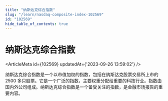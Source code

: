 ```yaml
---
title: "纳斯达克综合指数"
slug: "/learn/nasdaq-composite-index-102569"
id: "102569"
hide_table_of_contents: true
---
```



# 纳斯达克综合指数

<ArticleMeta id={102569} updatedAt={'2023-09-26 13:59:02'} />
<div className='border-solid border-b border-t-0 my-4 border-[var(--ifm-color-gray-300)]' />

纳斯达克综合指数是一个以市值加权的指数，包括在纳斯达克股票交易所上市的 2500 多只股票。它是一个广泛的指数，主要权重分配给重要的科技行业。指数由国内外公司组成。纳斯达克综合指数是一个备受关注的指数，是金融市场报告的重要内容。
